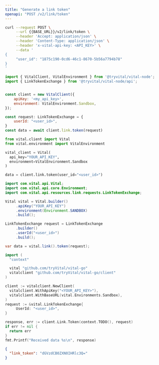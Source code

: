 ```yaml
---
title: "Generate a link token"
openapi: "POST /v2/link/token"
---
```


<RequestExample>

```bash Bash
curl --request POST \
     --url {{BASE_URL}}/v2/link/token \
     --header 'Accept: application/json' \
     --header 'Content-Type: application/json' \
     --header 'x-vital-api-key: <API_KEY>' \
     --data '
{
     "user_id": "1875c190-0cd6-46c1-8670-5b56a7794b78"
}
'
```

```javascript Node
import { VitalClient, VitalEnvironment } from '@tryvital/vital-node';
import { LinkTokenExchange } from '@tryvital/vital-node/api';


const client = new VitalClient({
    apiKey: '<my_api_key>',
    environment: VitalEnvironment.Sandbox,
});

const request: LinkTokenExchange = {
    userId: "<user_id>",
}
const data = await client.link.token(request)
```

```python Python
from vital.client import Vital
from vital.environment import VitalEnvironment

vital_client = Vital(
  api_key="YOUR_API_KEY",
  environment=VitalEnvironment.Sandbox
)

data = client.link.token(user_id="<user_id>")
```

```java Java
import com.vital.api.Vital;
import com.vital.api.core.Environment;
import com.vital.api.resources.link.requests.LinkTokenExchange;

Vital vital = Vital.builder()
     .apiKey("YOUR_API_KEY")
     .environment(Environment.SANDBOX)
     .build();

LinkTokenExchange request = LinkTokenExchange
     .builder()
     .userId("<user_id>")
     .build();

var data = vital.link().token(request);
```

```go Go
import (
  "context"

  vital "github.com/tryVital/vital-go"
  vitalclient "github.com/tryVital/vital-go/client"
)

client := vitalclient.NewClient(
  vitalclient.WithApiKey("<YOUR_API_KEY>"),
  vitalclient.WithBaseURL(vital.Environments.Sandbox),
)
request := &vital.LinkTokenExchange{
     UserId: "<user_id>",
}

response, err := client.Link.Token(context.TODO(), request)
if err != nil {
  return err
}
fmt.Printf("Received data %s\n", response)

```

</RequestExample>

<ResponseExample>

```json Example
{
  "link_token": "dGVzdCB0ZXN0IHRlc3Q="
}
```

</ResponseExample>

